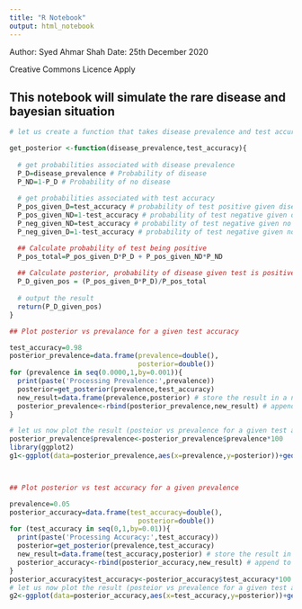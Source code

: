 ---
title: "R Notebook"
output: html_notebook
---
Author: Syed Ahmar Shah
Date: 25th December 2020

Creative Commons Licence Apply

## This notebook will simulate the rare disease and bayesian situation
```{r}

# let us create a function that takes disease prevalence and test accuracy as input, and outputs posterior probability of P(D|positive test)

get_posterior <-function(disease_prevalence,test_accuracy){
  
  # get probabilities associated with disease prevalence 
  P_D=disease_prevalence # Probability of disease
  P_ND=1-P_D # Probability of no disease
  
  # get probabilities associated with test accuracy
  P_pos_given_D=test_accuracy # probability of test positive given disease 
  P_pos_given_ND=1-test_accuracy # probability of test negative given disease
  P_neg_given_ND=test_accuracy # probability of test negative given no disease
  P_neg_given_D=1-test_accuracy # probability of test negative given no disease

  ## Calculate probability of test being positive
  P_pos_total=P_pos_given_D*P_D + P_pos_given_ND*P_ND
  
  ## Calculate posterior, probability of disease given test is positive using Bayes rule
  P_D_given_pos = (P_pos_given_D*P_D)/P_pos_total
  
  # output the result
  return(P_D_given_pos)
}

## Plot posterior vs prevalance for a given test accuracy

test_accuracy=0.98
posterior_prevalence=data.frame(prevalence=double(),
                                posterior=double())
for (prevalence in seq(0.0000,1,by=0.001)){
  print(paste('Processing Prevalence:',prevalence))
  posterior=get_posterior(prevalence,test_accuracy)
  new_result=data.frame(prevalence,posterior) # store the result in a new dataframe
  posterior_prevalence<-rbind(posterior_prevalence,new_result) # append to existing dataframe
}

# let us now plot the result (posteior vs prevalence for a given test accuracy)
posterior_prevalence$prevalence<-posterior_prevalence$prevalence*100
library(ggplot2)
g1<-ggplot(data=posterior_prevalence,aes(x=prevalence,y=posterior))+geom_line(size=2)+labs(title="fixed test accuracy (98%)",x="prevalence (%)", y = "posterior probability")+scale_x_continuous(breaks=seq(0,100,by=10))+theme(text = element_text(size=20))



## Plot posterior vs test accuracy for a given prevalence

prevalence=0.05
posterior_accuracy=data.frame(test_accuracy=double(),
                                posterior=double())
for (test_accuracy in seq(0,1,by=0.01)){
  print(paste('Processing Accuracy:',test_accuracy))
  posterior=get_posterior(prevalence,test_accuracy)
  new_result=data.frame(test_accuracy,posterior) # store the result in a new dataframe
  posterior_accuracy<-rbind(posterior_accuracy,new_result) # append to existing dataframe
}
posterior_accuracy$test_accuracy<-posterior_accuracy$test_accuracy*100
# let us now plot the result (posteior vs prevalence for a given test accuracy)
g2<-ggplot(data=posterior_accuracy,aes(x=test_accuracy,y=posterior))+geom_line(size=2)+labs(title="fixed disease prevalence (5%)",x="test accuracy (%)", y = "posterior probability")+theme(text = element_text(size=20))+scale_x_continuous(breaks=seq(0,100,by=10))


```

